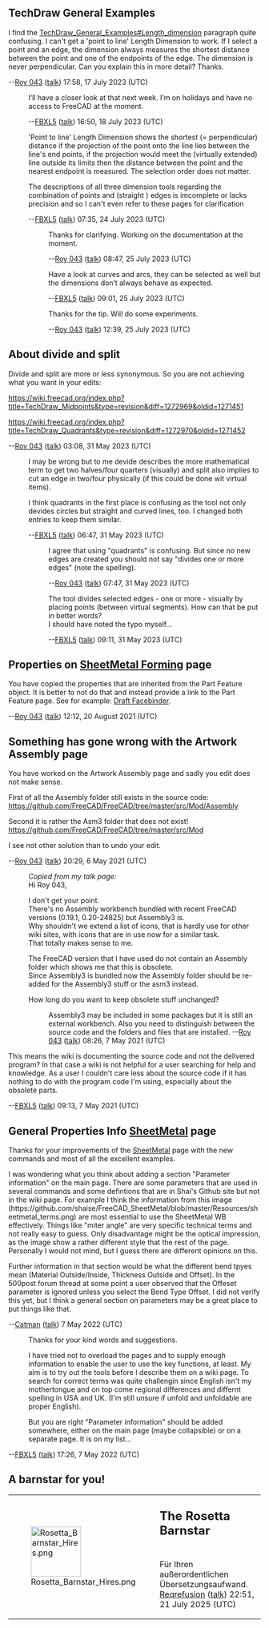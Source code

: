 == TechDraw General Examples ==

I find the [[TechDraw_General_Examples#Length_dimension]] paragraph quite confusing. I can't get a 'point to line' Length Dimension to work. If I select a point and an edge, the dimension always measures the shortest distance between the point and one of the endpoints of the edge. The dimension is never perpendicular. Can you explain this in more detail? Thanks.

--[[User:Roy 043|Roy 043]] ([[User talk:Roy 043|talk]]) 17:58, 17 July 2023 (UTC)

: I‘ll have a closer look at that next week. I‘m on holidays and have no access to FreeCAD at the moment.

: --[[User:FBXL5|FBXL5]] ([[User talk:FBXL5|talk]]) 16:50, 18 July 2023 (UTC)

: 'Point to line' Length Dimension shows the shortest (= perpendicular) distance if the projection of the point onto the line lies between the line's end points, if the projection would meet the (virtually extended) line outside its limits then the distance between the point and the nearest endpoint is measured. The selection order does not matter.

: The descriptions of all three dimension tools regarding the combination of points and (straight ) edges is imcomplete or lacks precision and so I can't even refer to these pages for clarification

: --[[User:FBXL5|FBXL5]] ([[User talk:FBXL5|talk]]) 07:35, 24 July 2023 (UTC)

:: Thanks for clarifying. Working on the documentation at the moment.

:: --[[User:Roy 043|Roy 043]] ([[User talk:Roy 043|talk]]) 08:47, 25 July 2023 (UTC)

::: Have a look at curves and arcs, they can be selected as well but the dimensions don’t always behave as expected.

::: --[[User:FBXL5|FBXL5]] ([[User talk:FBXL5|talk]]) 09:01, 25 July 2023 (UTC)

:::: Thanks for the tip. Will do some experiments.

:::: --[[User:Roy 043|Roy 043]] ([[User talk:Roy 043|talk]]) 12:39, 25 July 2023 (UTC)

== About divide and split ==

Divide and split are more or less synonymous. So you are not achieving what you want in your edits:

https://wiki.freecad.org/index.php?title=TechDraw_Midpoints&type=revision&diff=1272969&oldid=1271451

https://wiki.freecad.org/index.php?title=TechDraw_Quadrants&type=revision&diff=1272970&oldid=1271452

--[[User:Roy 043|Roy 043]] ([[User talk:Roy 043|talk]]) 03:08, 31 May 2023 (UTC)

: I may be wrong but to me devide describes the more mathematical term to get two halves/four quarters (visually) and split also implies to cut an edge in two/four physically (if this could be done wit virtual items).

: I think quadrants in the first place is confusing as the tool not only devides circles but straight and curved lines, too. I changed both entries to keep them similar.

:--[[User:FBXL5|FBXL5]] ([[User talk:FBXL5|talk]]) 06:47, 31 May 2023 (UTC)

:: I agree that using "quadrants" is confusing. But since no new edges are created you should not say "divides one or more edges" (note the spelling).

:: --[[User:Roy 043|Roy 043]] ([[User talk:Roy 043|talk]]) 07:47, 31 May 2023 (UTC)

::: The tool divides selected edges - one or more - visually by placing points (between virtual segments). How can that be put in better words?
::: I should have noted the typo myself...

:::--[[User:FBXL5|FBXL5]] ([[User talk:FBXL5|talk]]) 09:11, 31 May 2023 (UTC)

== Properties on [[SheetMetal_Forming|SheetMetal Forming]] page ==

You have copied the properties that are inherited from the Part Feature object. It is better to not do that and instead provide a link to the Part Feature page. See for example: [[Draft_Facebinder|Draft Facebinder]].

--[[User:Roy 043|Roy 043]] ([[User talk:Roy 043|talk]]) 12:12, 20 August 2021 (UTC)

== Something has gone wrong with the Artwork Assembly page ==

You have worked on the Artwork Assembly page and sadly you edit does not make sense.

First of all the Assembly folder still exists in the source code:
https://github.com/FreeCAD/FreeCAD/tree/master/src/Mod/Assembly

Second it is rather the Asm3 folder that does not exist!
https://github.com/FreeCAD/FreeCAD/tree/master/src/Mod

I see not other solution than to undo your edit.

--[[User:Roy 043|Roy 043]] ([[User talk:Roy 043|talk]]) 20:29, 6 May 2021 (UTC)

:''Copied from my talk page:''
:Hi Roy 043,

:I don't get your point. 
:There's no Assembly workbench bundled with recent FreeCAD versions (0.19.1, 0.20-24825) but Assembly3 is. 
:Why shouldn't we extend a list of icons, that is hardly use for other wiki sites, with icons that are in use now for a similar task.
:That totally makes sense to me.

:The FreeCAD version that I have used do not contain an Assembly folder which shows me that this is obsolete. 
:Since Assembly3 is bundled now the Assembly folder should be re-added for the Assembly3 stuff or the asm3 instead.

:How long do you want to keep obsolete stuff unchanged?

::Assembly3 may be included in some packages but it is still an external workbench. Also you need to distinguish between the source code and the folders and files that are installed. --[[User:Roy 043|Roy 043]] ([[User talk:Roy 043|talk]]) 08:26, 7 May 2021 (UTC)

This means the wiki is documenting the source code and not the delivered program?
In that case a wiki is not helpful for a user searching for help and knowledge.
As a user I couldn't care less about the source code if it has nothing to do with the program code I'm using, especially about the obsolete parts.

--[[User:FBXL5|FBXL5]] ([[User talk:FBXL5|talk]]) 09:13, 7 May 2021 (UTC)

== General Properties Info [[SheetMetal]] page ==
Thanks for your improvements of the [[SheetMetal]] page with the new commands and most of all the excellent examples. 

I was wondering what you think about adding a section "Parameter information" on the main page. There are some parameters that are used in several commands and some defintions that are in Shai's Github site but not in the wiki page. For example I think the information from this image (https://github.com/shaise/FreeCAD_SheetMetal/blob/master/Resources/sheetmetal_terms.png) are most essential to use the SheetMetal WB effectively. Things like "miter angle" are very specific technical terms and not really easy to guess. Only disadvantage might be the optical impression, as the image show a rather different style that the rest of the page. Personally I would not mind, but I guess there are different opinions on this. 

Further information in that section would be what the different bend tpyes mean (Material Outside/Inside, Thickness Outside and Offset). In the 500post forum thread at some point a user observed that the Offeset parameter is ignored unless you select the Bend Type Offset. I did not verify this yet, but I think a general section on parameters may be a great place to put things like that.

--[[User:Catman|Catman]] ([[User talk:Catman|talk]]) 7 May 2022 (UTC)


: Thanks for your kind words and suggestions.

: I have tried not to overload the pages and to supply enough information to enable the user to use the key functions, at least. My aim is to try out the tools before I describe them on a wiki page. To search for correct terms was quite challengin since English isn't my mothertongue and on top come regional differences and differnt spelling in USA and UK. (I'm still unsure if unfold and unfoldable are proper English).

: But you are right "Parameter information" should be added somewhere, either on the main page (maybe collapsible) or on a separate page. It is on my list...

--[[User:FBXL5|FBXL5]] ([[User talk:FBXL5|talk]]) 17:26, 7 May 2022 (UTC)

== A barnstar for you! ==

{| style="background-color: #fdffe7; border: 1px solid #fceb92;"
|rowspan="2" style="vertical-align: middle; padding: 5px;" | [[File:Rosetta Barnstar Hires.png|100px]]
|style="font-size: x-large; padding: 3px 3px 0 3px; height: 1.5em;" | '''The Rosetta Barnstar'''
|-
|style="vertical-align: middle; padding: 3px;" | Für Ihren außerordentlichen Übersetzungsaufwand. [[User:Reqrefusion|Reqrefusion]] ([[User talk:Reqrefusion|talk]]) 22:51, 21 July 2025 (UTC)
|}